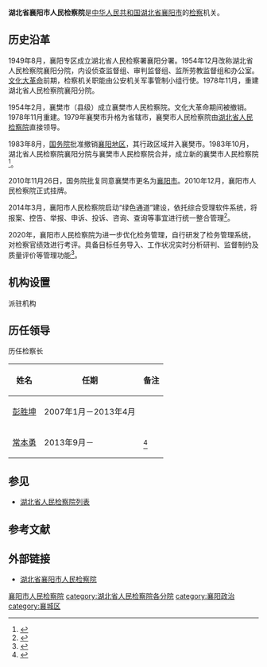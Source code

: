 {{Infobox PRCG
|机构名称=湖北省襄阳市人民检察院
|标志2=National Emblem of the People's Republic of China (2).svg
|标志2说明=[[中华人民共和国国徽|中华人民共和国国徽]]
|标志3=Supreme People's Procuratorate of P.R.China's badge .svg
|标志3说明=[[中华人民共和国人民检察院检徽|中华人民共和国人民检察院检徽]]
|职位1=[[检察长|检察长]]
|人员1=[[常本勇|常本勇]]
|衔级1=[[二级高级检察官|二级高级检察官]]
|职位2=副检察长
|人员2=姜汉奎、陈礼奎、杨传军、徐东
|职位3=政治部主任
|人员3=刘道军
|授权法源=[[中华人民共和国宪法|中华人民共和国宪法]]<br />
[[s:中华人民共和国刑法|中华人民共和国刑法]]<br />
[[s:中华人民共和国刑事诉讼法|中华人民共和国刑事诉讼法]]
|组织法规=[[s:中华人民共和国人民检察院组织法|中华人民共和国人民检察院组织法]]
|业务上级=[[湖北省人民检察院|湖北省人民检察院]]
|组织上级=[[襄阳市人民代表大会|襄阳市人民代表大会]]<br />[[襄阳市人民代表大会常务委员会|襄阳市人民代表大会常务委员会]]
|中共上级=[[中国共产党襄阳市委员会|中国共产党襄阳市委员会]]
|中共本级=中国共产党襄阳市人民检察院党组
|机构类型=襄阳市[[检察机关|法律监督机关]]
|本级纪检监察=襄阳市纪委监委派驻市人民检察院纪检监察组
|行政级别=副地厅级
|地址1=中国湖北省[[襄阳市|襄阳市]][[襄城区|襄城区]]檀溪路165号
|时期1=
|机构1=
|时期2=
|机构2=
|时期3=
|机构3=
|邮编1=441021
|电话1={{tel|86|710|12309}}
|场所1=襄阳市人民检察院办公室
|网站=襄阳市公平正义网
|网址=http://xy.hbjc.gov.cn/
}}
'''湖北省襄阳市人民检察院'''是[[中华人民共和国|中华人民共和国]][[湖北省|湖北省]][[襄阳市|襄阳市]]的[[检察|检察]]机关。

== 历史沿革 ==
1949年8月，襄阳专区成立湖北省人民检察署襄阳分署。1954年12月改称湖北省人民检察院襄阳分院，内设侦查监督组、审判监督组、监所劳教监督组和办公室。[[文化大革命|文化大革命]]前期，检察机关职能由公安机关军事管制小组行使。1978年11月，重建湖北省人民检察院襄阳分院。

1954年2月，襄樊市（县级）成立襄樊市人民检察院。文化大革命期间被撤销。1978年11月重建。1979年襄樊市升格为省辖市，襄樊市人民检察院由[[湖北省人民检察院|湖北省人民检察院]]直接领导。

1983年8月，[[中华人民共和国国务院|国务院]]批准撤销[[襄阳地区|襄阳地区]]，其行政区域并入襄樊市。1983年10月，湖北省人民检察院襄阳分院与襄樊市人民检察院合并，成立新的襄樊市人民检察院<ref>{{cite book |editor=湖北省襄樊市地方志编纂委员会 |title=襄樊市志 |date=1994 |publisher=中国城市出版社 |isbn=9787507406955 |pages=562-563}}</ref>。

2010年11月26日，国务院批复同意襄樊市更名为[[襄阳市|襄阳市]]。2010年12月，襄阳市人民检察院正式挂牌。

2014年3月，襄阳市人民检察院启动“绿色通道”建设，依托综合受理软件系统，将报案、控告、举报、申诉、投诉、咨询、查询等事宜进行统一整合管理<ref>{{cite news |author1=郭清君|author2=蒋长顺|author3=付洪苍 |title=开启“绿色通道”便民利民 |url=http://newspaper.jcrb.com/html/2014-11/24/content_172991.htm |work=检察日报 |date=2014-11-24 |page=2}}</ref>。

2020年，襄阳市人民检察院为进一步优化检务管理，自行研发了检务管理系统，对检察官绩效进行考评。具备目标任务导入、工作状况实时分析研判、监督制约及质量评价等管理功能<ref>{{cite news |author1=戴小巍 |author2=魏秋晨 |title=鼠标一点，业务数据一目了然 |url=http://newspaper.jcrb.com/2020/20200810/20200810_002/20200810_002_5.htm |work=[[检察日报|检察日报]] |date=2020-08-10 |page=2 |archiveurl=https://web.archive.org/web/20200912082018/http://newspaper.jcrb.com/2020/20200810/20200810_002/20200810_002_5.htm|archivedate=2020-09-12}}</ref>。

== 机构设置 ==
{{columns-list|2|
*办公室
*政治部
*第一检察部
*第二检察部
*第三检察部
*第四检察部
*第五检察部
*第六检察部
*第七检察部
*第八检察部
*法律政策研究室
*案件管理办公室
*检务督察部（巡察工作领导小组办公室）
*司法警察支队
*检察技术信息部
*新闻办公室
*司法行政事务管理局
*机关党委
*离退休干部工作办公室
}}
;派驻机构
{{columns-list|2|
*襄阳市人民检察院驻市第一看守所检察室
*襄阳市人民检察院驻市第二看守所检察室
*襄阳市人民检察院驻鱼梁洲旅游经济开发区检察室
*襄阳市人民检察院驻东津经济技术开发区检察室
}}

== 历任领导 ==
;历任检察长
{| class="wikitable"
|-
! 姓名 !! 任期 !! 备注
|-
| [[彭胜坤|彭胜坤]] || 2007年1月－2013年4月 || 
|-
| [[常本勇|常本勇]] || 2013年9月－ || <ref>{{cite web |title=襄阳市十六届人大三次会议隆重举行 |url=http://www.huaxia.com/xytb/xyzx/xyyw/2013/09/3535136.html |publisher=华夏经纬网 |date=2013-09-17}}</ref>
|}
== 参见 ==
*[[湖北省人民检察院列表|湖北省人民检察院列表]]
== 参考文献 ==
{{reflist}}

== 外部链接 ==
* [http://xy.hbjc.gov.cn/ 湖北省襄阳市人民检察院] {{Wayback|url=http://xy.hbjc.gov.cn/ |date=20160613180608 }}

{{国家机关|襄阳市|level=中级}}
{{中华人民共和国检察机关|地}}
{{湖北省各地市州|检察机关|湖北省}}
[[category:襄阳市人民检察院|]]
[[category:湖北省人民检察院各分院|category:湖北省人民检察院各分院]]
[[category:襄阳政治|category:襄阳政治]]
[[category:襄城区|category:襄城区]]